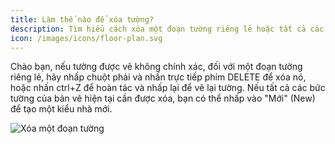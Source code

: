 ```yaml
---
title: Làm thế nào để xóa tường?
description: Tìm hiểu cách xóa một đoạn tường riêng lẻ hoặc tất cả các bức tường trong một bản vẽ trong AiHouse.
icon: /images/icons/floor-plan.svg
---
```


Chào bạn, nếu tường được vẽ không chính xác, đối với một đoạn tường riêng lẻ, hãy nhấp chuột phải và nhấn trực tiếp phím DELETE để xóa nó, hoặc nhấn ctrl+Z để hoàn tác và nhấp lại để vẽ lại tường. Nếu tất cả các bức tường của bản vẽ hiện tại cần được xóa, bạn có thể nhấp vào "Mới" (New) để tạo một kiểu nhà mới.

![Xóa một đoạn tường](https://ai-study1.3vjia.com/aihouse-web/8aac53e1-42f6-471f-9a01-eb7bb990fa88.png)
